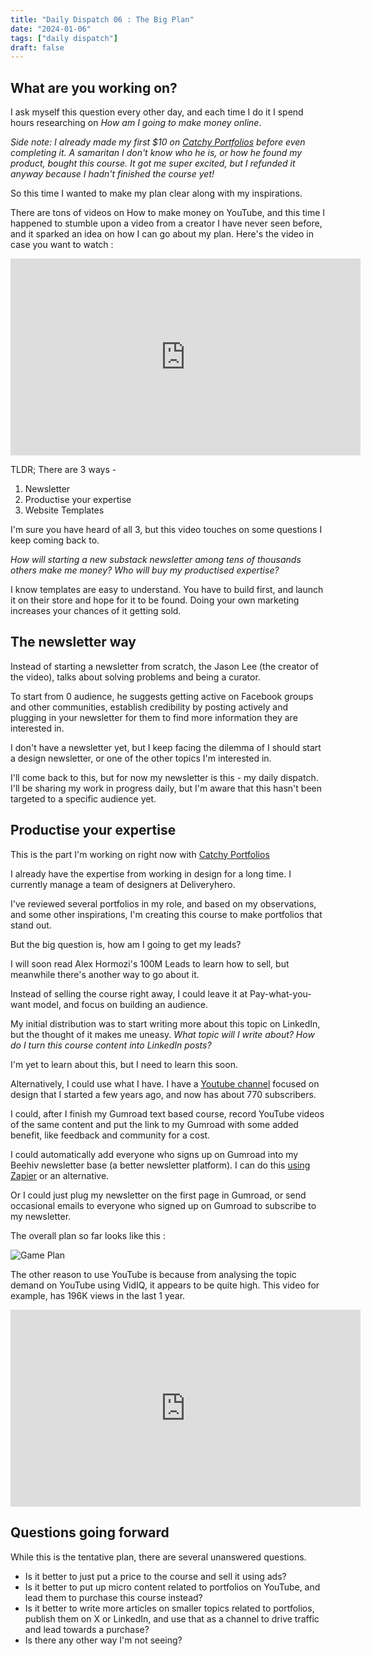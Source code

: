 ```yaml
---
title: "Daily Dispatch 06 : The Big Plan"
date: "2024-01-06"
tags: ["daily dispatch"]
draft: false
---
```


## What are you working on? 

I ask myself this question every other day, and each time I do it I spend hours researching on *How am I going to make money online*.

*Side note: I already made my first $10 on [Catchy Portfolios](https://designedbyaswin.gumroad.com/l/kickass-portfolio) before even completing it. A samaritan I don't know who he is, or how he found my product, bought this course. It got me super excited, but I refunded it anyway because I hadn't finished the course yet!*

So this time I wanted to make my plan clear along with my inspirations. 
	
There are tons of videos on How to make money on YouTube, and this time I happened to stumble upon a video from a creator I have never seen before, and it sparked an idea on how I can go about my plan. Here's the video in case you want to watch : 

<iframe width="560" height="315" src="https://www.youtube.com/embed/wGMMRdnZP-Y?si=6UBM9h42YT8wbcBn" title="YouTube video player" frameborder="0" allow="accelerometer; autoplay; clipboard-write; encrypted-media; gyroscope; picture-in-picture; web-share" allowfullscreen></iframe>

TLDR; There are 3 ways - 

1. Newsletter 
2. Productise your expertise
3. Website Templates

I'm sure you have heard of all 3, but this video touches on some questions I keep coming back to. 

*How will starting a new substack newsletter among tens of thousands others make me money?* 
*Who will buy my productised expertise?*

I know templates are easy to understand. You have to build first, and launch it on their store and hope for it to be found. Doing your own marketing increases your chances of it getting sold. 

## The newsletter way

Instead of starting a newsletter from scratch, the Jason Lee (the creator of the video), talks about solving problems and being a curator.

To start from 0 audience, he suggests getting active on Facebook groups and other communities, establish credibility by posting actively and plugging in your newsletter for them to find more information they are interested in. 

I don't have a newsletter yet, but I keep facing the dilemma of I should start a design newsletter, or one of the other topics I'm interested in.

I'll come back to this, but for now my newsletter is this - my daily dispatch. I'll be sharing my work in progress daily, but I'm aware that this hasn't been targeted to a specific audience yet. 

## Productise your expertise

This is the part I'm working on right now with [Catchy Portfolios](https://designedbyaswin.gumroad.com/l/kickass-portfolio)

I already have the expertise from working in design for a long time. I currently manage a team of designers at Deliveryhero. 

I've reviewed several portfolios in my role, and based on my observations, and some other inspirations, I'm creating this course to make portfolios that stand out.

But the big question is, how am I going to get my leads? 

I will soon read Alex Hormozi's 100M Leads to learn how to sell, but meanwhile there's another way to go about it.

Instead of selling the course right away, I could leave it at Pay-what-you-want model, and focus on building an audience. 

My initial distribution was to start writing more about this topic on LinkedIn, but the thought of it makes me uneasy. *What topic will I write about? How do I turn this course content into LinkedIn posts?* 

I'm yet to learn about this, but I need to learn this soon.

Alternatively, I could use what I have. I have a [Youtube channel](https://www.youtube.com/designershipper) focused on design that I started a few years ago, and now has about 770 subscribers. 

I could, after I finish my Gumroad text based course, record YouTube videos of the same content and put the link to my Gumroad with some added benefit, like feedback and community for a cost. 

I could automatically add everyone who signs up on Gumroad into my Beehiv newsletter base (a better newsletter platform). I can do this [using Zapier](https://zapier.com/apps/beehiiv/integrations/gumroad/1215226/create-subscribers-in-beehiiv-from-new-sales-in-gumroad) or an alternative.

Or I could just plug my newsletter on the first page in Gumroad, or send occasional emails to everyone who signed up on Gumroad to subscribe to my newsletter. 

The overall plan so far looks like this :

![Game Plan](/static/images/projects/gumroad-plan.png) 

The other reason to use YouTube is because from analysing the topic demand on YouTube using VidIQ, it appears to be quite high. This video for example, has 196K views in the last 1 year. 

<iframe width="560" height="315" src="https://www.youtube.com/embed/mmgxspm9JWs?si=JbNcXyu1liO37ACM" title="YouTube video player" frameborder="0" allow="accelerometer; autoplay; clipboard-write; encrypted-media; gyroscope; picture-in-picture; web-share" allowfullscreen></iframe>

## Questions going forward

While this is the tentative plan, there are several unanswered questions. 

- Is it better to just put a price to the course and sell it using ads?
- Is it better to put up micro content related to portfolios on YouTube, and lead them to purchase this course instead? 
- Is it better to write more articles on smaller topics related to portfolios, publish them on X or LinkedIn, and use that as a channel to drive traffic and lead towards a purchase? 
- Is there any other way I'm not seeing? 

